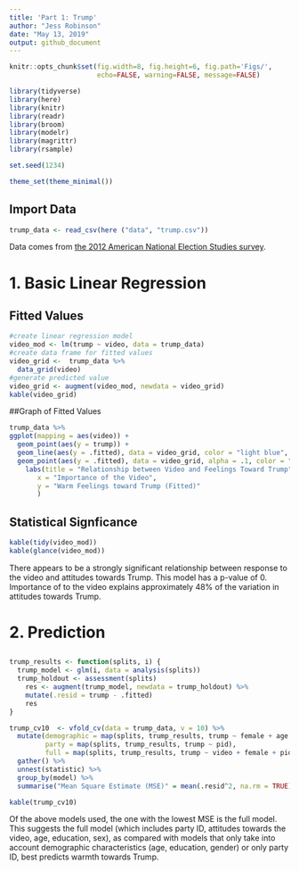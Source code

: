 ```yaml
---
title: 'Part 1: Trump'
author: "Jess Robinson"
date: "May 13, 2019"
output: github_document
---
```



```r
knitr::opts_chunk$set(fig.width=8, fig.height=6, fig.path='Figs/',
                      echo=FALSE, warning=FALSE, message=FALSE)
```

```r
library(tidyverse)
library(here)
library(knitr)
library(readr)
library(broom)
library(modelr)
library(magrittr)
library(rsample)

set.seed(1234)

theme_set(theme_minimal())
```

## Import Data
```r
trump_data <- read_csv(here ("data", "trump.csv"))
```

Data comes from [the 2012 American National Election Studies survey](http://www.electionstudies.org/).

# 1. Basic Linear Regression

## Fitted Values
```r
#create linear regression model
video_mod <- lm(trump ~ video, data = trump_data)
#create data frame for fitted values
video_grid <-  trump_data %>%
  data_grid(video) 
#generate predicted value
video_grid <- augment(video_mod, newdata = video_grid)
kable(video_grid)
```

##Graph of Fitted Values
```r
trump_data %>%
ggplot(mapping = aes(video)) +
  geom_point(aes(y = trump)) +
  geom_line(aes(y = .fitted), data = video_grid, color = "light blue", size = 1) +
  geom_point(aes(y = .fitted), data = video_grid, alpha = .1, color = "blue", size = 3) +
    labs(title = "Relationship between Video and Feelings Toward Trump",
       x = "Importance of the Video",
       y = "Warm Feelings toward Trump (Fitted)"
       )
```

## Statistical Signficance
```r
kable(tidy(video_mod))
kable(glance(video_mod))
```

There appears to be a strongly significant relationship between response to the video and attitudes towards Trump.
This model has a p-value of 0.
Importance of to the video explains approximately 48% of the variation in attitudes towards Trump.

# 2. Prediction
##
```r
trump_results <- function(splits, i) {
  trump_model <- glm(i, data = analysis(splits))
  trump_holdout <- assessment(splits)
    res <- augment(trump_model, newdata = trump_holdout) %>%
    mutate(.resid = trump - .fitted)
    res
}

trump_cv10  <- vfold_cv(data = trump_data, v = 10) %>%
  mutate(demographic = map(splits, trump_results, trump ~ female + age + educ),
         party = map(splits, trump_results, trump ~ pid),
         full = map(splits, trump_results, trump ~ video + female + pid + age + educ))  %>% 
  gather() %>% 
  unnest(statistic) %>% 
  group_by(model) %>% 
  summarise("Mean Square Estimate (MSE)" = mean(.resid^2, na.rm = TRUE)) 

kable(trump_cv10)
```

Of the above models used, the one with the lowest MSE is the full model. 
This suggests the full model (which includes party ID, attitudes towards the video, age, education, sex), as compared with models that only take into account demographic characteristics (age, education, gender) or only party ID, best predicts warmth towards Trump. 